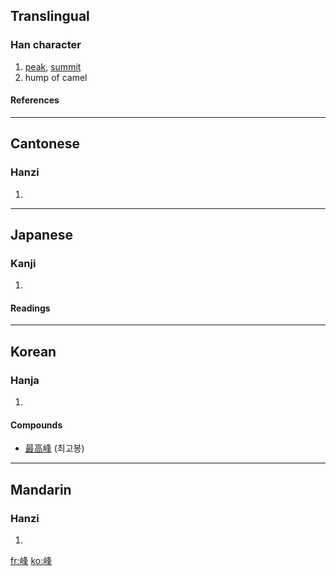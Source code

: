 {{see|峯}}

==Translingual==
===Han character===
{{Han char|rn=46|rad=山|as=07|sn=10|four=2775<sub>4</sub>|canj=山竹水十 (UHEJ)}}
# [[peak]], [[summit]]
# hump of camel
====References====
{{Han ref|kx=0311.310|dkj=08094|dj=0612.010|hdz=10775.180|uh=5CF0|ud=23792|bh=AE70|bd=44656}}
----
==Cantonese==
===Hanzi===
{{yue-hanzi|jyut=|y=fung1}}
# {{defn|Cantonese}}
----
==Japanese==
===Kanji===
{{ja-kanji|grade=c|rs=山07}}
# {{defn|Japanese}} 
====Readings====
{{ja-readings|on=[[ほう]] (hō)|kun=[[みね]] (mine)}}
----
==Korean==
===Hanja===
{{ko-hanja|hangeul=봉|rv=bong|mr=pong}}
# {{defn|Korean}}

====Compounds====
* [[最高峰]] (최고봉)

----

==Mandarin==
===Hanzi===
{{cmn-hanzi|pin=[[fēng]] (feng1)|wg=feng<sup>1</sup>}}
# {{defn|Mandarin}}

[[fr:峰]]
[[ko:峰]]